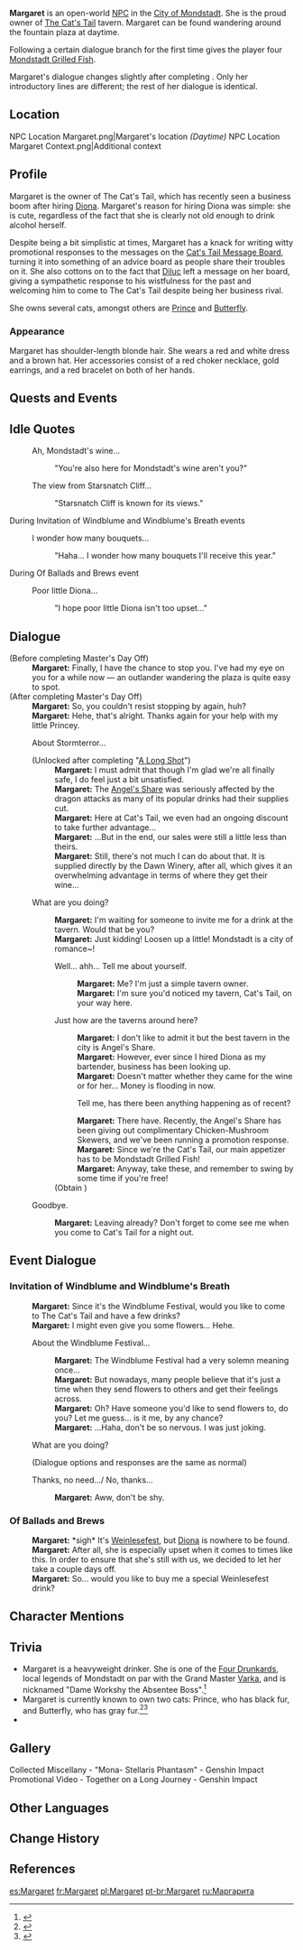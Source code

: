 {{Character Infobox
|type             = Open-World NPC
|image            = NPC Margaret.png
|region           = Mondstadt
|location         = Mondstadt
|title            = Boss, Cat's Tail
|title2           = "Dame Workshy the Absentee Boss"
|affiliation      = The Cat's Tail
|dialoguereward   = {{Card|Mondstadt Grilled Fish|4}}
|voiceJP          = [http://amuleto.jp/talents/mizuhanaamano.html Mizuhana Amano ({{ja|水花 天乃}})]<ref name="Mizuhana Amano">Amuleto: [http://amuleto.jp/talents/mizuhanaamano.html JP VA's Profile]</ref>
}}
'''Margaret''' is an open-world [[NPC]] in the [[City of Mondstadt]]. She is the proud owner of [[The Cat's Tail]] tavern. Margaret can be found wandering around the fountain plaza at daytime.

Following a certain dialogue branch for the first time gives the player four [[Mondstadt Grilled Fish]].

Margaret's dialogue changes slightly after completing {{Quest|Master's Day Off}}. Only her introductory lines are different; the rest of her dialogue is identical.

==Location==
<gallery>
NPC Location Margaret.png|Margaret's location ''(Daytime)''
NPC Location Margaret Context.png|Additional context
</gallery>

==Profile==
Margaret is the owner of The Cat's Tail, which has recently seen a business boom after hiring [[Diona]]. Margaret's reason for hiring Diona was simple: she is cute, regardless of the fact that she is clearly not old enough to drink alcohol herself.

Despite being a bit simplistic at times, Margaret has a knack for writing witty promotional responses to the messages on the [[Cat's Tail Message Board]], turning it into something of an advice board as people share their troubles on it. She also cottons on to the fact that [[Diluc]] left a message on her board, giving a sympathetic response to his wistfulness for the past and welcoming him to come to The Cat's Tail despite being her business rival.

She owns several cats, amongst others are [[Prince]] and [[Butterfly (Cat)|Butterfly]].

===Appearance===
Margaret has shoulder-length blonde hair. She wears a red and white dress and a brown hat. Her accessories consist of a red choker necklace, gold earrings, and a red bracelet on both of her hands.

==Quests and Events==
{{Quests and Events}}

==Idle Quotes==
{{Dialogue Start}}
:{{DIcon|Idle}} Ah, Mondstadt's wine...
::{{A|VO Margaret 01.ogg}} "You're also here for Mondstadt's wine aren't you?"
:{{DIcon|Idle}} The view from Starsnatch Cliff...
::{{A|VO Margaret 02.ogg}} "Starsnatch Cliff is known for its views."
{{Dialogue End}}

;During Invitation of Windblume and Windblume's Breath events
{{Dialogue Start}}
:{{DIcon|Idle}} I wonder how many bouquets...
::{{A|VO Margaret Invitation of Windblume 01.ogg}} "Haha... I wonder how many bouquets I'll receive this year."
{{Dialogue End}}

;During Of Ballads and Brews event
{{Dialogue Start}}
:{{DIcon|Idle}} Poor little Diona...
::{{A|VO Margaret Of Ballads and Brews 01.ogg}} "I hope poor little Diona isn't too upset..."
{{Dialogue End}}

==Dialogue==
{{Dialogue Start}}
;(Before completing Master's Day Off)
:'''Margaret:''' Finally, I have the chance to stop you. I've had my eye on you for a while now &mdash; an outlander wandering the plaza is quite easy to spot.
;(After completing Master's Day Off)
:'''Margaret:''' So, you couldn't resist stopping by again, huh?
:'''Margaret:''' Hehe, that's alright. Thanks again for your help with my little Princey.
:{{DIcon}} About Stormterror...
:;(Unlocked after completing "[[A Long Shot]]")
::'''Margaret:''' I must admit that though I'm glad we're all finally safe, I do feel just a bit unsatisfied.
::'''Margaret:''' The [[Angel's Share]] was seriously affected by the dragon attacks as many of its popular drinks had their supplies cut.
::'''Margaret:''' Here at Cat's Tail, we even had an ongoing discount to take further advantage...
::'''Margaret:''' ...But in the end, our sales were still a little less than theirs.
::'''Margaret:''' Still, there's not much I can do about that. It is supplied directly by the Dawn Winery, after all, which gives it an overwhelming advantage in terms of where they get their wine...
:{{DIcon}} What are you doing?
::'''Margaret:''' I'm waiting for someone to invite me for a drink at the tavern. Would that be you?
::'''Margaret:''' Just kidding! Loosen up a little! Mondstadt is a city of romance~!
::{{DIcon}} Well... ahh... Tell me about yourself.
:::'''Margaret:''' Me? I'm just a simple tavern owner.
:::'''Margaret:''' I'm sure you'd noticed my tavern, Cat's Tail, on your way here.
::{{DIcon}} Just how are the taverns around here?
:::'''Margaret:''' I don't like to admit it but the best tavern in the city is Angel's Share.
:::'''Margaret:''' However, ever since I hired Diona as my bartender, business has been looking up.
:::'''Margaret:''' Doesn't matter whether they came for the wine or for her... Money is flooding in now.
:::{{DIcon|Reward}} Tell me, has there been anything happening as of recent?
:::'''Margaret:''' There have. Recently, the Angel's Share has been giving out complimentary Chicken-Mushroom Skewers, and we've been running a promotion response.
:::'''Margaret:''' Since we're the Cat's Tail, our main appetizer has to be Mondstadt Grilled Fish!
:::'''Margaret:''' Anyway, take these, and remember to swing by some time if you're free!
::;(Obtain {{Item|Mondstadt Grilled Fish|x=4}})
:{{DIcon}} Goodbye.
::'''Margaret:''' Leaving already? Don't forget to come see me when you come to Cat's Tail for a night out.

==Event Dialogue==
===Invitation of Windblume and Windblume's Breath===
:'''Margaret:''' Since it's the Windblume Festival, would you like to come to The Cat's Tail and have a few drinks?
:'''Margaret:''' I might even give you some flowers... Hehe.
:{{DIcon}} About the Windblume Festival...
::'''Margaret:''' The Windblume Festival had a very solemn meaning once...
::'''Margaret:''' But nowadays, many people believe that it's just a time when they send flowers to others and get their feelings across.
::'''Margaret:''' Oh? Have someone you'd like to send flowers to, do you? Let me guess... is it me, by any chance?
::'''Margaret:''' ...Haha, don't be so nervous. I was just joking.
:{{DIcon}} What are you doing?
:;(Dialogue options and responses are the same as normal)
:{{DIcon}} Thanks, no need.../ No, thanks...
::'''Margaret:''' Aww, don't be shy.
{{Dialogue End}}

===Of Ballads and Brews===
{{Dialogue Start}}
:'''Margaret:''' *sigh* It's [[Weinlesefest]], but [[Diona]] is nowhere to be found.
:'''Margaret:''' After all, she is especially upset when it comes to times like this. In order to ensure that she's still with us, we decided to let her take a couple days off.
:'''Margaret:''' So... would you like to buy me a special Weinlesefest drink?
{{Dialogue End}}

==Character Mentions==
{{Character Mentions}}

==Trivia==
* Margaret is a heavyweight drinker. She is one of the [[Four Drunkards]], local legends of Mondstadt on par with the Grand Master [[Varka]], and is nicknamed "Dame Workshy the Absentee Boss".<ref>{{Ref/NPC|Nimrod}}</ref>
* Margaret is currently known to own two cats: Prince, who has black fur, and Butterfly, who has gray fur.<ref>{{Ref/Quest|Margaret's Longing}}</ref><ref>{{Ref/Quest|Those Hard-to-Reach Places}}</ref>
* {{Furnishing Mentions}}

==Gallery==
<gallery>
Collected Miscellany - "Mona- Stellaris Phantasm" - Genshin Impact
Promotional Video - Together on a Long Journey - Genshin Impact
</gallery>

==Other Languages==
{{Other Languages
|default_hidden = 1
|en      = Margaret
|zhs     = 玛格丽特
|zhs_rm  = Mǎgélìtè
|zht     = 瑪格麗特
|zht_rm  = Mǎgélìtè
|ja      = マーガレット
|ja_rm   = Maagaretto
|ko      = 마가렛
|es      = Margaret
|fr      = Margaret
|ru      = Маргарита
|th      = Margaret
|vi      = Margaret
|de      = Margaret
|id      = Margaret
|pt      = Margaret
|tr      = Margaret
|it      = Margaret
}}

==Change History==
{{Change History|1.0}}

==References==
{{Reflist}}

[[es:Margaret]]
[[fr:Margaret]]
[[pl:Margaret]]
[[pt-br:Margaret]]
[[ru:Маргарита]]